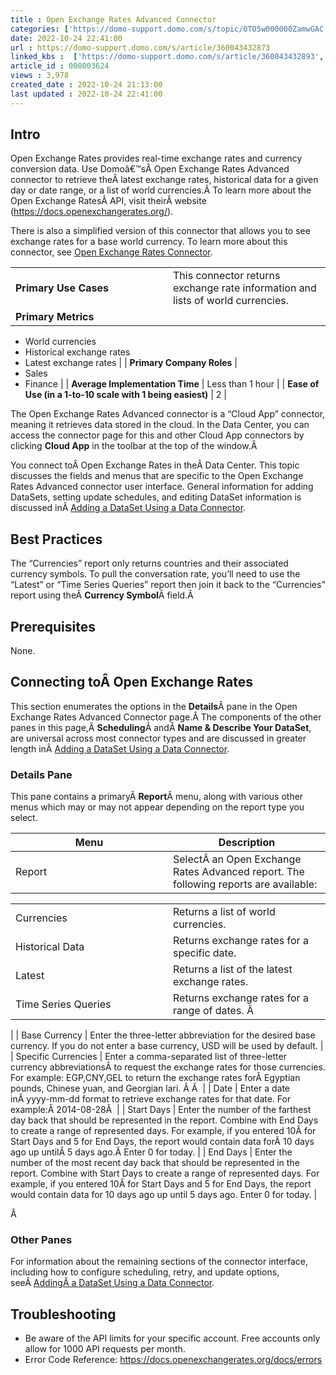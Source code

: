 ```yaml
---
title : Open Exchange Rates Advanced Connector
categories: ['https://domo-support.domo.com/s/topic/0TO5w000000ZamwGAC']
date: 2022-10-24 22:41:00
url : https://domo-support.domo.com/s/article/360043432873
linked_kbs :  ['https://domo-support.domo.com/s/article/360043432893', 'https://domo-support.domo.com/s/article/360043432873', 'https://domo-support.domo.com/s/article/360042926274', 'https://domo-support.domo.com/s/knowledge-base', 'https://domo-support.domo.com/s/article/360042925494', 'https://domo-support.domo.com/s/article/360043429953', 'https://domo-support.domo.com/s/article/360043429933', 'https://domo-support.domo.com/s/article/360043429693', 'https://domo-support.domo.com/s/topic/0TO5w000000ZamwGAC', 'https://domo-support.domo.com/s/article/360043429913']
article_id : 000003624
views : 3,978
created_date : 2022-10-24 21:13:00
last updated : 2022-10-24 22:41:00
---
```




Intro
-----


Open Exchange Rates provides real-time exchange rates and currency conversion data. Use Domoâ€™sÂ Open Exchange Rates Advanced connector to retrieve theÂ latest exchange rates, historical data for a given day or date range, or a list of world currencies.Â To learn more about the Open Exchange RatesÂ API, visit theirÂ website (<https://docs.openexchangerates.org/>).


There is also a simplified version of this connector that allows you to see exchange rates for a base world currency. To learn more about this connector, see [Open Exchange Rates Connector](..\open_exchange_rates_connector\index.html "Open Exchange Rates Connector").




|  |  |
| --- | --- |
| **Primary Use Cases** | This connector returns exchange rate information and lists of world currencies. |
| **Primary Metrics** | 
* World currencies
* Historical exchange rates
* Latest exchange rates
 |
| **Primary Company Roles** | 
* Sales
* Finance
 |
| **Average Implementation Time** | Less than 1 hour |
| **Ease of Use (in a 1-to-10 scale with 1 being easiest)** | 2 |


The Open Exchange Rates Advanced connector is a "Cloud App" connector, meaning it retrieves data stored in the cloud. In the Data Center, you can access the connector page for this and other Cloud App connectors by clicking **Cloud App** in the toolbar at the top of the window.Â 


You connect toÂ Open Exchange Rates in theÂ Data Center. This topic discusses the fields and menus that are specific to the Open Exchange Rates Advanced connector user interface. General information for adding DataSets, setting update schedules, and editing DataSet information is discussed inÂ [Adding a DataSet Using a Data Connector](..\adding_a_dataset_using_a_connector\index.html "Adding a DataSet Using a Data Connector").


Best Practices
--------------


The "Currencies" report only returns countries and their associated currency symbols. To pull the conversation rate, you'll need to use the "Latest" or "Time Series Queries" report then join it back to the "Currencies" report using theÂ **Currency Symbol**Â field.Â 


Prerequisites
-------------


None.


Connecting toÂ Open Exchange Rates
----------------------------------


This section enumerates the options in the **Details**Â pane in the Open Exchange Rates Advanced Connector page.Â The components of the other panes in this page,Â **Scheduling**Â andÂ **Name & Describe Your DataSet**, are universal across most connector types and are discussed in greater length inÂ [Adding a DataSet Using a Data Connector](..\adding_a_dataset_using_a_connector\index.html "Adding a DataSet Using a Data Connector").


### Details Pane


This pane contains a primaryÂ **Report**Â menu, along with various other menus which may or may not appear depending on the report type you select.




| Menu | Description |
| --- | --- |
| Report | SelectÂ an Open Exchange Rates Advanced report. The following reports are available:

|  |  |
| --- | --- |
| Currencies | Returns a list of world currencies. |
| Historical Data | Returns exchange rates for a specific date. |
| Latest | Returns a list of the latest exchange rates. |
| Time Series Queries | Returns exchange rates for a range of dates. Â  |

 |
| Base Currency | Enter the three-letter abbreviation for the desired base currency. If you do not enter a base currency, USD will be used by default. |
| Specific Currencies | Enter a comma-separated list of three-letter currency abbreviationsÂ to request the exchange rates for those currencies. For example: EGP,CNY,GEL to return the exchange rates forÂ Egyptian pounds, Chinese yuan, and Georgian lari. Â Â  |
| Date | Enter a date inÂ yyyy-mm-dd format to retrieve exchange rates for that date. For example:Â 2014-08-28Â  |
| Start Days | Enter the number of the farthest day back that should be represented in the report. Combine with End Days to create a range of represented days. For example, if you entered 10Â for Start Days and 5 for End Days, the report would contain data forÂ 10 days ago up untilÂ 5 days ago.Â Enter 0 for today. |
| End Days | Enter the number of the most recent day back that should be represented in the report. Combine with Start Days to create a range of represented days. For example, if you entered 10Â for Start Days and 5 for End Days, the report would contain data for 10 days ago up until 5 days ago. Enter 0 for today. |


Â 


### Other Panes


For information about the remaining sections of the connector interface, including how to configure scheduling, retry, and update options, seeÂ [AddingÂ a DataSet Using a Data Connector](..\adding_a_dataset_using_a_connector\index.html "Adding a DataSet Using a Data Connector").


Troubleshooting
---------------



* Be aware of the API limits for your specific account. Free accounts only allow for 1000 API requests per month.
* Error Code Reference: [https://docs.openexchangerates.org/docs/errors](https://docs.openexchangerates.org/docs/errors "https://docs.openexchangerates.org/docs/errors")